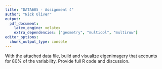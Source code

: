 ```yaml
---
title: "DATA605 - Assignment 4"
author: "Nick Oliver"
output:
  pdf_document:
    latex_engine: xelatex
    extra_dependencies: ["geometry", "multicol", "multirow"]
editor_options: 
  chunk_output_type: console
---
```


With the attached data file, build and visualize  eigenimagery that accounts for 80% of the variability.  Provide full R code and discussion.